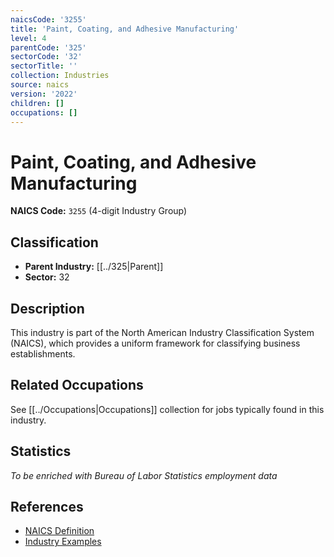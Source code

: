 ```yaml
---
naicsCode: '3255'
title: 'Paint, Coating, and Adhesive Manufacturing'
level: 4
parentCode: '325'
sectorCode: '32'
sectorTitle: ''
collection: Industries
source: naics
version: '2022'
children: []
occupations: []
---
```

# Paint, Coating, and Adhesive Manufacturing

**NAICS Code:** `3255` (4-digit Industry Group)

## Classification

- **Parent Industry:** [[../325|Parent]]
- **Sector:** 32

## Description

This industry is part of the North American Industry Classification System (NAICS), which provides a uniform framework for classifying business establishments.

## Related Occupations

See [[../Occupations|Occupations]] collection for jobs typically found in this industry.

## Statistics

*To be enriched with Bureau of Labor Statistics employment data*

## References

- [NAICS Definition](https://www.census.gov/naics/)
- [Industry Examples](https://www.census.gov/naics/2022NAICS/)
